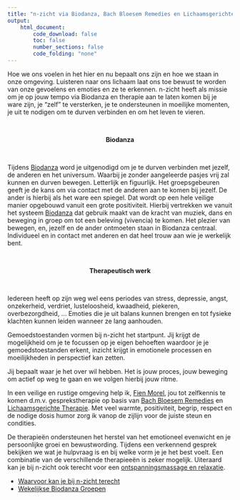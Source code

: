 ```yaml
---
title: "n-zicht via Biodanza, Bach Bloesem Remedies en Lichaamsgerichte Therapie"
output:
    html_document:
        code_download: false
        toc: false
        number_sections: false
        code_folding: "none"
---
```



Hoe we ons voelen in het hier en nu bepaalt ons zijn en hoe we staan in onze omgeving. Luisteren naar ons lichaam laat ons toe bewust te worden van onze gevoelens en emoties en ze te erkennen. n-zicht heeft als missie om je op jouw tempo via Biodanza en therapie aan te laten komen bij je ware zijn, je "zelf" te versterken, je te ondersteunen in moeilijke momenten, je uit te nodigen om te durven verbinden en om het leven te vieren.

</br> 

<center>
**Biodanza**
</center>

</br> 

Tijdens [Biodanza](https://biodanzabrugge.be) word je uitgenodigd om je te durven verbinden met jezelf, de anderen en het universum. Waarbij je zonder aangeleerde pasjes vrij zal kunnen en durven bewegen. Letterlijk en figuurlijk. Het groepsgebeuren geeft je de kans om via contact met de anderen aan te komen bij jezelf. De ander is hierbij als het ware een spiegel. Dat wordt op een hele veilige manier opgebouwd vanuit een grote positiviteit. Hierbij vertrekken we vanuit het systeem [Biodanza](https://biodanzabrugge.be/) dat gebruik maakt van de kracht van muziek, dans en beweging in groep om tot een beleving (vivencia) te komen. Het plezier van bewegen, en, jezelf en de ander ontmoeten staan in Biodanza centraal. Individueel en in contact met anderen en dat heel trouw aan wie je werkelijk bent.

</br> 

<center>
**Therapeutisch werk** 
</center>

</br> 

Iedereen heeft op zijn weg wel eens periodes van stress, depressie, angst, onzekerheid, verdriet, lusteloosheid, kwaadheid, piekeren, overbezorgdheid, ... Emoties die je uit balans kunnen brengen en tot fysieke klachten kunnen leiden wanneer ze lang aanhouden.

Gemoedstoestanden vormen bij n-zicht het startpunt. Jij krijgt de mogelijkheid om je te focussen op je eigen behoeften waardoor je je gemoedstoestanden erkent, inzicht krijgt in emotionele processen en moeilijkheden in perspectief kan zetten.

Jij bepaalt waar je het over wil hebben. Het is jouw proces, jouw beweging om actief op weg te gaan en we volgen hierbij jouw ritme.

In een veilige en rustige omgeving help ik, [Fien Morel](./about.html), jou tot zelfkennis te komen d.m.v. gesprekstherapie op basis van [Bach Bloesem Remedies](./bachbloesems.html) en [Lichaamsgerichte Therapie](lichaamsgericht.html). Met veel warmte, positiviteit, begrip, respect en de nodige dosis humor zorg ik vanop de zijlijn voor de juiste steun en condities.

De therapieën ondersteunen het herstel van het emotioneel evenwicht en je persoonlijke groei en bewustwording. Tijdens een verkennend gesprek bekijken we wat je hulpvraag is en bij welke vorm je je het best voelt. Een combinatie van de verschillende therapieeën is zeker mogelijk. Uiteraard kan je bij n-zicht ook terecht voor een [ontspanningsmassage en relaxatie](./relaxatie.html).

- [Waarvoor kan je bij n-zicht terecht](./voorwie.html)
- [Wekelijkse Biodanza Groepen](https://biodanzabrugge.be/activiteiten.html)
